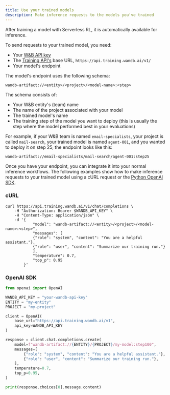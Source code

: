 ```yaml
---
title: Use your trained models
description: Make inference requests to the models you've trained
---
```


After training a model with Serverless RL, it is automatically available for inference.

To send requests to your trained model, you need:
* Your [W&B API key](https://wandb.ai/authorize)
* The [Training API's](/training/api-reference) base URL, `https://api.training.wandb.ai/v1/`
* Your model's endpoint

The model's endpoint uses the following schema:

```
wandb-artifact://<entity>/<project>/<model-name>:<step>
```

The schema consists of:

* Your W&B entity's (team) name
* The name of the project associated with your model
* The trained model's name
* The training step of the model you want to deploy (this is usually the step where the model performed best in your evaluations)

For example, if your W&B team is named `email-specialists`, your project is called `mail-search`, your trained model is named `agent-001`, and you wanted to deploy it on step 25, the endpoint looks like this:

```
wandb-artifact://email-specialists/mail-search/agent-001:step25
```

Once you have your endpoint, you can integrate it into your normal inference workflows. The following examples show how to make inference requests to your trained model using a cURL request or the [Python OpenAI SDK](https://github.com/openai/openai-python).

### cURL

```shell
curl https://api.training.wandb.ai/v1/chat/completions \
    -H "Authorization: Bearer $WANDB_API_KEY" \
    -H "Content-Type: application/json" \
    -d '{
            "model": "wandb-artifact://<entity>/<project>/<model-name>:<step>",
            "messages": [
            {"role": "system", "content": "You are a helpful assistant."},
            {"role": "user", "content": "Summarize our training run."}
            ],
            "temperature": 0.7,
            "top_p": 0.95
        }'
```

### OpenAI SDK

```python
from openai import OpenAI

WANDB_API_KEY = "your-wandb-api-key"
ENTITY = "my-entity"
PROJECT = "my-project"

client = OpenAI(
    base_url="https://api.training.wandb.ai/v1",
    api_key=WANDB_API_KEY
)

response = client.chat.completions.create(
    model=f"wandb-artifact://{ENTITY}/{PROJECT}/my-model:step100",
    messages=[
        {"role": "system", "content": "You are a helpful assistant."},
        {"role": "user", "content": "Summarize our training run."},
    ],
    temperature=0.7,
    top_p=0.95,
)

print(response.choices[0].message.content)
```
